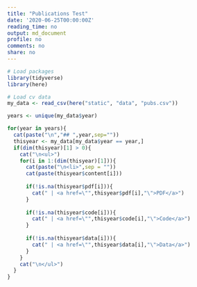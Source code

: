```yaml
---
title: "Publications Test"
date: '2020-06-25T00:00:00Z'
reading_time: no
output: md_document
profile: no
comments: no
share: no
---
```


```r

# Load packages
library(tidyverse)
library(here)

# Load cv data  
my_data <- read_csv(here("static", "data", "pubs.csv"))

years <- unique(my_data$year)

```


```r
for(year in years){
  cat(paste("\n","## ",year,sep=""))
  thisyear <- my_data[my_data$year == year,]
  if(dim(thisyear)[1] > 0){
    cat("\n<ul>")
    for(i in 1:(dim(thisyear)[1])){
      cat(paste("\n<li>",sep = ""))
      cat(paste(thisyear$content[i]))
      
      if(!is.na(thisyear$pdf[i])){
        cat(" | <a href=\"",thisyear$pdf[i],"\">PDF</a>")  
      }
      
      if(!is.na(thisyear$code[i])){
        cat(" | <a href=\"",thisyear$code[i],"\">Code</a>")  
      }
      
      if(!is.na(thisyear$data[i])){
        cat(" | <a href=\"",thisyear$data[i],"\">Data</a>")  
      }
    }
    cat("\n</ul>")
  }
}
```
